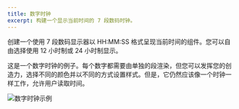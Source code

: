 ```yaml
---
title: 数字时钟
excerpt: 构建一个显示当前时间的 7 段数码时钟。
---
```


创建一个使用 7 段数码显示器以 HH:MM:SS 格式呈现当前时间的组件。您可以自由选择使用 12 小时制或 24 小时制显示。

这是一个数字时钟的例子。每个数字都需要由单独的段渲染，但您可以发挥您的创造力，选择不同的颜色并以不同的方式设置样式。但是，它仍然应该像一个时钟一样工作，允许用户读取时间。

![数字时钟示例](/img/questions/digital-clock/digital-clock-example.jpg)
